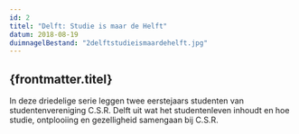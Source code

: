 ```yaml
---
id: 2
titel: "Delft: Studie is maar de Helft"
datum: 2018-08-19
duimnagelBestand: "2delftstudieismaardehelft.jpg"
---
```



## {frontmatter.titel}

In deze driedelige serie leggen twee eerstejaars studenten van studentenvereniging C.S.R. Delft uit wat het studentenleven inhoudt en hoe studie, ontplooiing en gezelligheid samengaan bij C.S.R.

<Youtube titel="Delft studie is maar de helft" youtubeId="TBbul6MCyMc" />
